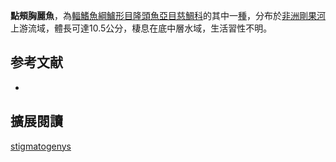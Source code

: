 {{Speciesbox
| name = 點頰胸麗魚
| status = LC
| status_system = IUCN3.1
| image = 
| image_width = 240px
| genus = Thoracochromis
| species = stigmatogenys
| authority = [[Boulenger|Boulenger]], 1913
| synonyms = *''Tilapia stigmatogenys''<br /><small>Boulenger, 1913</small>
*''Haplochromis stigmatogenys''<br /><small>Boulenger, 1913</small>
}}

'''點頰胸麗魚'''，為[[輻鰭魚綱|輻鰭魚綱]][[鱸形目|鱸形目]][[隆頭魚亞目|隆頭魚亞目]][[慈鯛科|慈鯛科]]的其中一[[種|種]]，分布於[[非洲|非洲]][[剛果河|剛果河]]上游流域，體長可達10.5公分，棲息在底中層水域，生活習性不明。
==参考文献==
*{{FishBase_species|genus=Thoracochromis|species=stigmatogenys|year=2013|month=5}}

== 擴展閱讀 ==
{{refbegin}}
{{wikispecies-inline|Thoracochromis stigmatogenys|點頰胸麗魚}}
{{refend}}
{{Taxonbar|from=Q5541052}}

[[Category:胸麗魚屬|stigmatogenys]]


{{鱸形目小作品}}